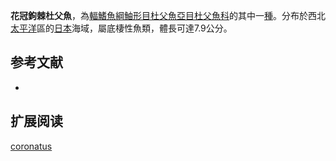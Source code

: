 {{Speciesbox
| name = 花冠鉤棘杜父魚
| status = NE
| status_system = IUCN3.1
| genus = Porocottus
| species = coronatus
| authority = [[Yabe|Yabe]], 1992
| synonyms = 
}}
'''花冠鉤棘杜父魚'''，為[[輻鰭魚綱|輻鰭魚綱]][[鮋形目|鮋形目]][[杜父魚亞目|杜父魚亞目]][[杜父魚科|杜父魚科]]的其中一[[種|種]]。分布於西北[[太平洋|太平洋]]區的[[日本|日本]]海域，屬底棲性魚類，體長可達7.9公分。

==参考文献==
*{{FishBase_species|genus=Porocottus|species=coronatus|year=2011|month=12}}

== 扩展阅读 ==
{{refbegin}}
{{wikispecies-inline|Porocottus coronatus|花冠鉤棘杜父魚}}
{{refend}}
{{Taxonbar|from=Q2339045}}

[[Category:鉤棘杜父魚屬|coronatus]]


{{鮋形目小作品}}